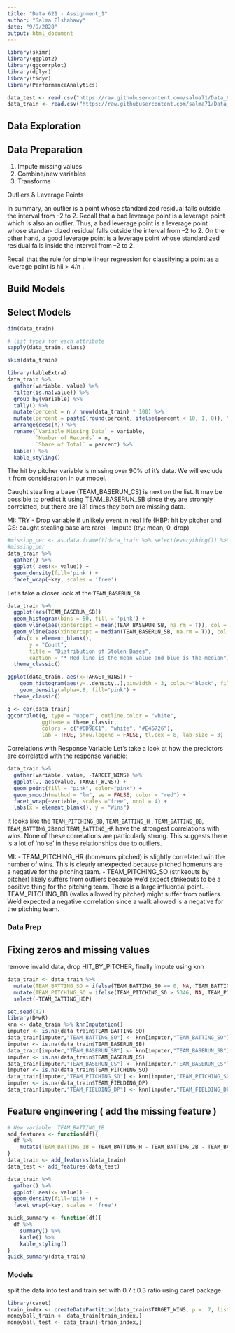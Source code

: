 ```yaml
---
title: "Data 621 - Assignment_1"
author: "Salma Elshahawy"
date: "9/9/2020"
output: html_document
---
```


```r
library(skimr)
library(ggplot2)
library(ggcorrplot)
library(dplyr)
library(tidyr)
library(PerformanceAnalytics)
```


```r
data_test <- read.csv("https://raw.githubusercontent.com/salma71/Data_621/master/HW_1/datasets/moneyball-evaluation-data.csv", header = TRUE) %>%select(-INDEX)
data_train <- read.csv("https://raw.githubusercontent.com/salma71/Data_621/master/HW_1/datasets/moneyball-training-data.csv", header = TRUE) %>% select(-INDEX)
```

## Data Exploration

## Data Preparation

1. Impute missing values
2. Combine/new variables
3. Transforms

Outliers & Leverage Points

In summary, an outlier is a point whose standardized residual falls outside the interval from –2 to 2. Recall that a bad leverage point is a leverage point which is also an outlier. Thus, a bad leverage point is a leverage point whose standar- dized residual falls outside the interval from –2 to 2. On the other hand, a good leverage point is a leverage point whose standardized residual falls inside the interval from –2 to 2.

Recall that the rule for simple linear regression for classifying a point as a leverage point is hii > 4/n . 

## Build Models
## Select Models

```r
dim(data_train)
```

```r
# list types for each attribute
sapply(data_train, class)
```

```r
skim(data_train)
```

```r
library(kableExtra)
data_train %>% 
  gather(variable, value) %>%
  filter(is.na(value)) %>%
  group_by(variable) %>%
  tally() %>%
  mutate(percent = n / nrow(data_train) * 100) %>%
  mutate(percent = paste0(round(percent, ifelse(percent < 10, 1, 0)), "%")) %>%
  arrange(desc(n)) %>%
  rename(`Variable Missing Data` = variable,
         `Number of Records` = n,
         `Share of Total` = percent) %>%
  kable() %>%
  kable_styling()
```

The hit by pitcher variable is missing over 90% of it’s data. We will exclude it from consideration in our model.

Caught stealling a base (TEAM_BASERUN_CS) is next on the list. It may be possible to predict it using TEAM_BASERUN_SB since they are strongly correlated, but there are 131 times they both are missing data.

MI: TRY
- Drop variable if unlikely event in real life (HBP: hit by pitcher and CS: caught stealing base are rare)
- Impute (try: mean, 0, drop)


```r
#missing_per <- as.data.frame(t(data_train %>% select(everything()) %>% #summarise_all(funs(sum(is.na(.))))/nrow(data_train))) %>% arrange(desc(V1))
#missing_per
data_train %>% 
  gather() %>% 
  ggplot( aes(x= value)) + 
  geom_density(fill='pink') + 
  facet_wrap(~key, scales = 'free')
```

Let's take a closer look at the `TEAM_BASERUN_SB` 

```r
data_train %>% 
  ggplot(aes(TEAM_BASERUN_SB)) + 
  geom_histogram(bins = 50, fill = 'pink') +
  geom_vline(aes(xintercept = mean(TEAM_BASERUN_SB, na.rm = T)), col = "red", lty = 2) +
  geom_vline(aes(xintercept = median(TEAM_BASERUN_SB, na.rm = T)), col = "blue", lty = 2) +
  labs(x = element_blank(),
       y = "Count",
       title = "Distribution of Stolen Bases",
       caption = "* Red line is the mean value and blue is the median") + 
  theme_classic()
```

```r
ggplot(data_train, aes(x=TARGET_WINS)) + 
    geom_histogram(aes(y=..density..),binwidth = 3, colour="black", fill="red") +
    geom_density(alpha=.8, fill="pink") + 
  theme_classic()
```


```r
q <- cor(data_train)
ggcorrplot(q, type = "upper", outline.color = "white",
           ggtheme = theme_classic,
           colors = c("#6D9EC1", "white", "#E46726"),
           lab = TRUE, show.legend = FALSE, tl.cex = 8, lab_size = 3) 
```

Correlations with Response Variable
Let’s take a look at how the predictors are correlated with the response variable:
```r
data_train %>%
  gather(variable, value, -TARGET_WINS) %>%
  ggplot(., aes(value, TARGET_WINS)) + 
  geom_point(fill = "pink", color="pink") + 
  geom_smooth(method = "lm", se = FALSE, color = "red") + 
  facet_wrap(~variable, scales ="free", ncol = 4) +
  labs(x = element_blank(), y = "Wins")
```

It looks like the `TEAM_PITCHING_BB`, `TEAM_BATTING_H` , `TEAM_BATTING_BB`, `TEAM_BATTING_2B`and `TEAM_BATTING_HR` have the strongest correlations with wins. None of these correlations are particularly strong. This suggests there is a lot of ‘noise’ in these relationships due to outliers.

MI: 
- TEAM_PITCHING_HR (homeruns pitched) is slightly correlated win the number of wins. This is clearly unexpected because pitched homeruns are a negative for the pitching team. 
- TEAM_PITCHING_SO (strikeouts by pitcher) likely suffers from outliers because we'd expect strikeouts to be a positive thing for the pitching team. There is a large influential point.
- TEAM_PITCHING_BB (walks allowed by pitcher) might suffer from outliers. We'd expected a negative correlation since a walk allowed is a negative for the pitching team.


### Data Prep

## Fixing zeros and missing values
remove invalid data, drop HIT_BY_PITCHER, finally impute using knn

```r
data_train <- data_train %>%
  mutate(TEAM_BATTING_SO = ifelse(TEAM_BATTING_SO == 0, NA, TEAM_BATTING_SO)) %>%
  mutate(TEAM_PITCHING_SO = ifelse(TEAM_PITCHING_SO > 5346, NA, TEAM_PITCHING_SO)) %>%
  select(-TEAM_BATTING_HBP)
```

```r
set.seed(42)
library(DMwR)
knn <- data_train %>% knnImputation()
imputer <- is.na(data_train$TEAM_BATTING_SO)
data_train[imputer,"TEAM_BATTING_SO"] <- knn[imputer,"TEAM_BATTING_SO"] 
imputer <- is.na(data_train$TEAM_BASERUN_SB)
data_train[imputer,"TEAM_BASERUN_SB"] <- knn[imputer,"TEAM_BASERUN_SB"] 
imputer <- is.na(data_train$TEAM_BASERUN_CS)
data_train[imputer,"TEAM_BASERUN_CS"] <- knn[imputer,"TEAM_BASERUN_CS"] 
imputer <- is.na(data_train$TEAM_PITCHING_SO)
data_train[imputer,"TEAM_PITCHING_SO"] <- knn[imputer,"TEAM_PITCHING_SO"]
imputer <- is.na(data_train$TEAM_FIELDING_DP)
data_train[imputer,"TEAM_FIELDING_DP"] <- knn[imputer,"TEAM_FIELDING_DP"]
```

## Feature engineering ( add the missing feature )

```r
# New variable: TEAM_BATTING_1B
add_features <- function(df){
  df %>%
    mutate(TEAM_BATTING_1B = TEAM_BATTING_H - TEAM_BATTING_2B - TEAM_BATTING_3B - TEAM_BATTING_HR)
}
data_train <- add_features(data_train)
data_test <- add_features(data_test)
```


```r
data_train %>% 
  gather() %>% 
  ggplot( aes(x= value)) + 
  geom_density(fill='pink') + 
  facet_wrap(~key, scales = 'free')
```

```r
quick_summary <- function(df){
  df %>%
    summary() %>%
    kable() %>%
    kable_styling()
}
quick_summary(data_train)
```

### Models

split the data into test and train set with 0.7 t 0.3 ratio using caret package

```r
library(caret)
train_index <- createDataPartition(data_train$TARGET_WINS, p = .7, list = FALSE, times = 1)
moneyball_train <- data_train[train_index,]
moneyball_test <- data_train[-train_index,]
```

